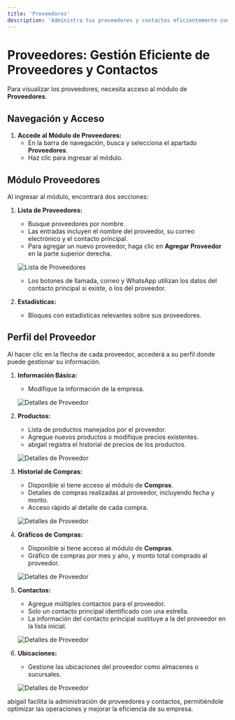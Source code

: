 ```yaml
---
title: 'Proveedores'
description: 'Administra tus proveedores y contactos eficientemente con abigail.'
---
```


# Proveedores: Gestión Eficiente de Proveedores y Contactos

Para visualizar los proveedores, necesita acceso al módulo de **Proveedores**.

## Navegación y Acceso

1. **Accede al Módulo de Proveedores:**
   - En la barra de navegación, busca y selecciona el apartado **Proveedores**.
   - Haz clic para ingresar al módulo.

## Módulo Proveedores

Al ingresar al módulo, encontrará dos secciones:

1. **Lista de Proveedores:**
   - Busque proveedores por nombre.
   - Las entradas incluyen el nombre del proveedor, su correo electrónico y el contacto principal.
   - Para agregar un nuevo proveedor, haga clic en **Agregar Proveedor** en la parte superior derecha.

   <img
     className="block"
     src="/images/suppliers-list-es.png"
     alt="Lista de Proveedores"
   />

   - Los botones de llamada, correo y WhatsApp utilizan los datos del contacto principal si existe, o los del proveedor.

2. **Estadísticas:**
   - Bloques con estadísticas relevantes sobre sus proveedores.

## Perfil del Proveedor

Al hacer clic en la flecha de cada proveedor, accederá a su perfil donde puede gestionar su información.

1. **Información Básica:**
   - Modifique la información de la empresa.

   <img
     className="block"
     src="/images/suppliers-details-es.png"
     alt="Detalles de Proveedor"
   />

2. **Productos:**
   - Lista de productos manejados por el proveedor.
   - Agregue nuevos productos o modifique precios existentes.
   - abigail registra el historial de precios de los productos.

   <img
     className="block"
     src="/images/suppliers-details-es.png"
     alt="Detalles de Proveedor"
   />

3. **Historial de Compras:**
   - Disponible si tiene acceso al módulo de **Compras**.
   - Detalles de compras realizadas al proveedor, incluyendo fecha y monto.
   - Acceso rápido al detalle de cada compra.

   <img
     className="block"
     src="/images/suppliers-details-es.png"
     alt="Detalles de Proveedor"
   />

4. **Gráficos de Compras:**
   - Disponible si tiene acceso al módulo de **Compras**.
   - Gráfico de compras por mes y año, y monto total comprado al proveedor.

   <img
     className="block"
     src="/images/suppliers-details-es.png"
     alt="Detalles de Proveedor"
   />

5. **Contactos:**
   - Agregue múltiples contactos para el proveedor.
   - Solo un contacto principal identificado con una estrella.
   - La información del contacto principal sustituye a la del proveedor en la lista inicial.

   <img
     className="block"
     src="/images/suppliers-details-es.png"
     alt="Detalles de Proveedor"
   />

6. **Ubicaciones:**
   - Gestione las ubicaciones del proveedor como almacenes o sucursales.

   <img
     className="block"
     src="/images/suppliers-details-es.png"
     alt="Detalles de Proveedor"
   />

abigail facilita la administración de proveedores y contactos, permitiéndole optimizar las operaciones y mejorar la eficiencia de su empresa.
